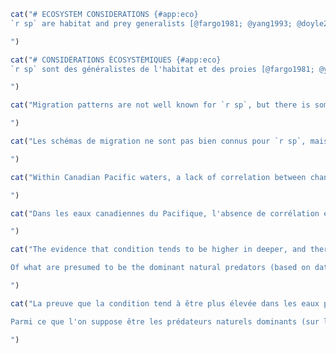 \clearpage

```r
cat("# ECOSYSTEM CONSIDERATIONS {#app:eco}
`r sp` are habitat and prey generalists [@fargo1981; @yang1993; @doyle2018]. However, we report diet composition from Alaska, because no diet data are collected on any of the surveys used in this assessment. Based on almost `r f(2000)` stomachs collected in the early 1990s in the GOA, `r  sp` consumed a diet dominated by zooplankton, fish, and benthic invertebrates [@yang1993; @goa2019]. For juveniles (<= 20 cm TL), euphausiids made up nearly 60% of their diet, followed by capelin at 24%. Adults consumed mostly capelin (*Mallotus villosus*), euphausiids, adult and juvenile Walleye Pollock (*Gadus chalcogrammus*), Pandalid shrimp, herring, and other forage fish, none of which account for more than 22% of the overall diet. In the same region and time period, predation by Pacific Cod (*Gadus macrocephalus*), Pacific Halibut (*Hippoglossus stenolepis*), and Steller sea lions (*Eumetopias jubatus*) together explained about 10% of adult arrowtooth mortality and the flatfish trawl fishery accounted for 2% [@goa2019]. Juvenile `r  sp` mortality was caused by adult `r  sp`, and both adult and juvenile pollock, but the total of these mortality sources is less than 7% of juvenile `r sp` production [@goa2019].

")
```

```r
cat("# CONSIDÉRATIONS ÉCOSYSTÉMIQUES {#app:eco}
`r sp` sont des généralistes de l'habitat et des proies [@fargo1981; @yang1993; @doyle2018]. Cependant, nous rapportons la composition du régime alimentaire de l'Alaska, car aucune donnée sur le régime alimentaire n'est collectée dans le cadre des enquêtes utilisées dans cette évaluation. D'après les estomacs de presque `r f(2000)` collectés au début des années 1990 dans la GOA, `r sp` avait un régime alimentaire dominé par le zooplancton, les poissons et les invertébrés benthiques [@yang1993; @goa2019]. Pour les juvéniles (<= 20 cm TL), les euphausiacés représentaient près de 60% de leur régime alimentaire, suivis par le capelan à 24%. Les adultes consommaient principalement du capelan (*Mallotus villosus*), des euphausiacés, des dorés jaunes adultes et juvéniles (*Gadus chalcogrammus*), des crevettes pandalides, des harengs et d'autres poissons fourrages, dont aucun ne représente plus de 22 % du régime alimentaire global. Dans la même région et à la même période, la prédation par la morue du Pacifique (*Gadus macrocephalus*), le flétan du Pacifique (*Hippoglossus stenolepis*) et les otaries de Steller (*Eumetopias jubatus*) expliquent ensemble environ 10 % de la mortalité des adultes et la pêche au chalut des poissons plats représente 2 % [@goa2019]. La mortalité des juvéniles de `r sp` a été causée par les `r sp` adultes et le colin adulte et juvénile, mais le total de ces sources de mortalité représente moins de 7 % de la production de `r sp` juvéniles [@goa2019].

")
```

```r
cat("Migration patterns are not well known for `r sp`, but there is some indication that larger fish may migrate to deeper water in winter and shallower water in summer [@arf1995; @arf2001]. Spawning and hatching occur in these deeper waters (> 350 m) along the continental shelf break in fall and winter [@arf1995; @blood2007]. At these depths, predation risk is relatively low, and cold temperatures along with intrinsically low metabolic rates ensure extended availability of yolk reserves, lowering the risk of larval starvation [@doyle2018]. Larval duration and drift is protracted, contributing to widespread delivery of larvae to coastal, continental shelf and slope waters and resulting in low connectivity between spawning and settlement areas [@doyle2018]. In the GOA, the smallest fish (< 10 cm) were typically found shallower than 200 m with all immature fish (< 30 cm) concentrating at < 400 m. In colder years, these size classes tended to be found deeper. In contrast, mature fish (30--60 cm) tended to be found deepest (> 800 m) in warmer years [@doyle2018]. A preliminary climate-related vulnerability assessment for GOA indicated low risk, high resilience overall; however, there exists some potential stage-specific sensitivity to temporal mis-match between larvae and zooplankton prey with increased temperatures [@doyle2018]. 

")
```

```r
cat("Les schémas de migration ne sont pas bien connus pour `r sp`, mais il y a des indications que les plus gros poissons peuvent migrer vers des eaux plus profondes en hiver et des eaux moins profondes en été [@arf1995; @arf2001]. Le frai et l'éclosion ont lieu dans ces eaux plus profondes (> 350 m) le long du rebord du plateau continental en automne et en hiver [@arf1995; @blood2007]. À ces profondeurs, le risque de prédation est relativement faible, et les températures froides ainsi que les taux métaboliques intrinsèquement bas assurent une disponibilité prolongée des réserves vitellines, ce qui réduit le risque de famine des larves [@doyle2018]. La durée et la dérive des larves sont prolongées, ce qui contribue à une livraison étendue des larves dans les eaux côtières, du plateau continental et du talus, et se traduit par une faible connectivité entre les zones de frai et de peuplement [@doyle2018]. Dans le GOA, les plus petits poissons (< 10 cm) se trouvaient généralement à moins de 200 m de profondeur, tous les poissons immatures (< 30 cm) se concentrant à < 400 m. Au cours des années plus froides, ces classes de taille avaient tendance à se trouver plus en profondeur. En revanche, les poissons matures (30-60 cm) avaient tendance à se trouver plus profondément (> 800 m) au cours des années plus chaudes [@doyle2018]. Une évaluation préliminaire de la vulnérabilité liée au climat pour la GOA a indiqué un risque faible, une résilience élevée dans l'ensemble; cependant, il existe une certaine sensibilité potentielle spécifique au stade à l'inadéquation temporelle entre les larves et les proies zooplanctoniques avec l'augmentation des températures [@doyle2018]. 

")
```

```r
cat("Within Canadian Pacific waters, a lack of correlation between change in abundance and changes in condition suggests that bottom-up ecosystem effects are unlikely to be driving overall stock status for `r  sp`. Coastwide within Canada, the condition index dropped steadily between 2004 and 2012 (Fig. \@ref(fig:fig-condition-index)), while the survey biomass index for the same area increased by over 50% (Fig. \@ref(fig:fig-geo-indexes-cpue)). Likewise, a sharp increase in condition index in 2015 has not been associated with any positive trajectories in biomass in the following 7 years.

")
```

```r
cat("Dans les eaux canadiennes du Pacifique, l'absence de corrélation entre les changements d'abondance et les changements de condition suggère qu'il est peu probable que les effets écosystémiques ascendants soient à l'origine de l'état général du stock de `r sp`. Sur l'ensemble de la côte canadienne, l'indice de condition a chuté régulièrement entre 2004 et 2012 (Fig. \@ref(fig:fig-condition-index)), alors que l'indice de biomasse de l'étude pour la même zone a augmenté de plus de 50 % (Fig. \@ref(fig:fig-geo-indexes-cpue)). De même, une forte augmentation de l'indice de condition en 2015 n'a pas été associée à des trajectoires positives de la biomasse au cours des 7 années suivantes.

")
```

```r
cat("The evidence that condition tends to be higher in deeper, and therefore cooler, waters is consistent with findings of some potential sensitivity to temperature [@english2021]. Local warming (positive temperature velocity) was associated with declines in biomass only in already warmer areas, and associated with increases biomass of immatures (~ 38 cm for females, ~ 31 cm for males) in cooler areas. However, when the shape of depth effect on condition was allowed to vary between year, there was not an obvious difference between warmer and cooler years (Fig. \@ref(fig:fig-condition-tv)). If there is any weak association, it might be that condition is higher in shallower waters in the warmer year, which is consistent with the coastwide condition index also climbing steeply between 2013 and 2015, the period that includes the 2014--2016 marine heat wave and spikes in the abundances of some more southern species of euphausiid [@boldt2021]. In contrast, mean body condition in the GOA was low during the marine heat wave (2015) and even lower in 2017 [@goa2019]. This was hypothesized to be due to both increased energetic demands with warm temperatures and lack of forage fish prey. Marine heat wave conditions occurred again in the Northeast Pacific in 2018, and 2019--2020, although they were not as extreme as in 2014--2016 [@boldt2021].

Of what are presumed to be the dominant natural predators (based on data from Alaska [@goa2019]) few appear likely to cause the declines in `r sp` spawning biomass since 2011 (Figure \@ref(fig:fig-base-sb)). Walleye Pollock, predators of juvenile `r sp`, have experienced an overall increase in survey biomass punctuated by a shortterm declines that either coincided with (southern stock) or preceeded (northern stock) the downturn in `r sp`. Abundances of both Pacific Cod [@forrest2020pcod] and Pacific Halibut [@dfo2022synopsis] appear to have been relatively stable at the decadal scale, despite considerable interannual variability. Only Steller's Sea Lion have experienced a steady population growth rate of around 4.3% per year during the past two decades [@dfo2021sealion], but without any obvious changes in trajectory that could be associated with the changes in `r sp` spawning biomass.

")
```

```r
cat("La preuve que la condition tend à être plus élevée dans les eaux plus profondes, et donc plus fraîches, est cohérente avec les résultats d'une certaine sensibilité potentielle à la température [@english2021]. Le réchauffement local (vitesse de température positive) a été associé à des baisses de biomasse uniquement dans les zones déjà plus chaudes, et à des augmentations de la biomasse des immatures (~ 38 cm pour les femelles, ~ 31 cm pour les mâles) dans les zones plus froides. Cependant, lorsque la forme de l'effet de la profondeur sur la condition a été autorisée à varier d'une année à l'autre, il n'y avait pas de différence évidente entre les années plus chaudes et plus froides (Fig. \@ref(fig:fig-condition-tv)). S'il existe une faible association, c'est peut-être parce que la condition est plus élevée dans les eaux moins profondes au cours de l'année la plus chaude, ce qui est cohérent avec le fait que l'indice de condition à l'échelle de la côte a également grimpé en flèche entre 2013 et 2015, période qui comprend la vague de chaleur marine de 2014-2016 et les pics d'abondance de certaines espèces d'euphausiacés plus méridionales [@boldt2021]. En revanche, la condition corporelle moyenne dans le GOA était faible pendant la vague de chaleur marine (2015) et encore plus faible en 2017 [@goa2019]. On a émis l'hypothèse que cela était dû à la fois à des exigences énergétiques accrues avec les températures chaudes et au manque de poissons fourrage. Des vagues de chaleur marine se sont à nouveau produites dans le Pacifique Nord-Est en 2018 et en 2019-2020, bien qu'elles n'aient pas été aussi extrêmes qu'en 2014-2016 [@boldt2021].

Parmi ce que l'on suppose être les prédateurs naturels dominants (sur la base des données de l'Alaska [@goa2019]), peu semblent susceptibles de causer les déclins de la biomasse de frai `r sp` depuis 2011 (Figure \@ref(fig:fig-base-sb)). Le doré jaune, prédateur des juvéniles de `r sp`, a connu une augmentation globale de la biomasse étudiée, ponctuée par un déclin à court terme qui a coïncidé (stock méridional) ou précédé (stock septentrional) le déclin de `r sp`. Les abondances du cabillaud du Pacifique [@forrest2020pcod] et du flétan du Pacifique [@dfo2022synopsis] semblent avoir été relativement stables à l'échelle décennale, malgré une variabilité interannuelle considérable. Seule l'otarie de Steller a connu un taux de croissance démographique régulier d'environ 4,3 % par an au cours des deux dernières décennies [@dfo2021sealion], mais sans aucun changement évident de trajectoire qui pourrait être associé aux changements de la biomasse reproductrice `r sp`.

")
```
